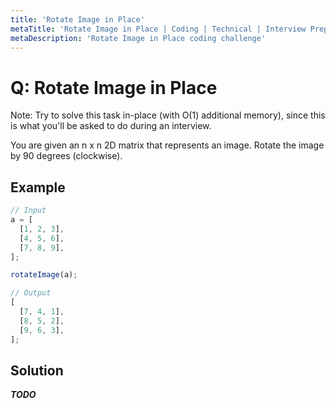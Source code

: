 ```yaml
---
title: 'Rotate Image in Place'
metaTitle: 'Rotate Image in Place | Coding | Technical | Interview Prep | Tiffany Lea'
metaDescription: 'Rotate Image in Place coding challenge'
---
```


# Q: Rotate Image in Place

Note: Try to solve this task in-place (with O(1) additional memory), since this is what you'll be asked to do during an interview.

You are given an n x n 2D matrix that represents an image. Rotate the image by 90 degrees (clockwise).

## Example

```javascript
// Input
a = [
  [1, 2, 3],
  [4, 5, 6],
  [7, 8, 9],
];

rotateImage(a);

// Output
[
  [7, 4, 1],
  [8, 5, 2],
  [9, 6, 3],
];
```

## Solution

**_TODO_**
